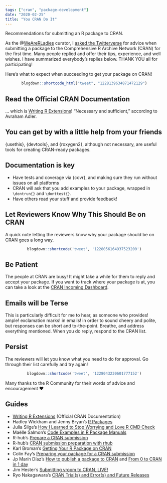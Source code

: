 ```yaml
---
tags: ["cran", "package-development"]
date: "2020-02-25"
title: "You CRAN Do It"
---
```


Recommendations for submitting an R package to CRAN.

<!--more-->

As the @[WeAreRLadies](https://twitter.com/WeAreRLadies) curator, I [asked the Twitterverse](https://twitter.com/WeAreRLadies/status/1227937968117043200) for advice when submitting a package to the Comprehensive R Archive Network (CRAN) for the first time. Many people replied and offer their tips, experience, and well wishes. I have summarized everybody's replies below. THANK YOU all for participating!

Here's what to expect when succeeding to get your package on CRAN!

<center>
```r
blogdown::shortcode_html("tweet", "1228139634871472129")
```
</center>

## Read the Official CRAN Documentation

... which is [Writing R Extensions](https://cran.r-project.org/doc/manuals/r-release/R-exts.html)! "Necessary and sufficient," according to Avraham Adler.

## You can get by with a little help from your friends

{usethis}, {devtools}, and {roxygen2}, although not necessary, are useful tools for creating CRAN-ready packages.

## Documentation is key

* Have tests and coverage via {covr}, and making sure they run without issues on all platforms
* CRAN will ask that you add examples to your package, wrapped in `\dontrun{}` and `\donttest{}`.
* Have others read your stuff and provide feedback!

## Let Reviewers Know Why This Should Be on CRAN

A quick note letting the reviewers know why your package should be on CRAN goes a long way. 

<center>
```r
blogdown::shortcode('tweet', '1228056164937523200')
```
</center>

## Be Patient

The people at CRAN are busy! It might take a while for them to reply and accept your package. If you want to track where your package is at, you can take a look at the [CRAN Incoming Dashboard](https://lockedata.github.io/cransays/articles/dashboard.html).

## Emails will be Terse

This is particularly difficult for me to hear, as someone who provides! ample! exclamation marks! in emails! in order to sound cheery and polite, but responses can be short and to-the-point. Breathe, and address everything mentioned. When you do reply, respond to the CRAN list.

## Persist

The reviewers will let you know what you need to do for approval. Go through their list carefully and try again!

<center>
```r
blogdown::shortcode('tweet', '1228043230601777152')
```
</center>

Many thanks to the R Community for their words of advice and encouragement ❤

## Guides

* [Writing R Extensions](https://cran.r-project.org/doc/manuals/r-release/R-exts.html) (Official CRAN Documentation)
* Hadley Wickham and Jenny Bryan's [R Packages](https://r-pkgs.org/)
* Julia Silge's [How I Learned to Stop Worrying and Love R CMD Check](https://juliasilge.com/blog/how-i-stopped/)
* Maëlle Salmon's [Code Examples in R Package Manuals](https://blog.r-hub.io/2020/01/27/examples/)
* R-hub's [Prepare a CRAN submission](https://r-hub.github.io/rhub/articles/rhub.html#prepare-a-cran-submission)
* R-hub's [CRAN submission preparation with rhub](https://vimeo.com/329059890)
* Karl Broman's [Getting Your R Package on CRAN](https://kbroman.org/pkg_primer/pages/cran.html)
* Colin Fay's [Preparing your package for a CRAN submission](https://github.com/ThinkR-open/prepare-for-cran)
* Jp Marín Díaz's [How to publish a package to CRAN](https://jpmarindiaz.com/2020-01-08-how-to-publish-a-package-to-cran/) and [From 0 to CRAN in 1 day](https://jpmarindiaz.com/2020-02-13-from-0-to-cran-in-1-day/)
* Jim Hester's [Submitting vroom to CRAN, LIVE!](https://www.jimhester.com/post/2019-05-01-submit-vroom/)
* Ryo Nakagawara's [CRAN Trial(s) and Error(s) and Future Releases](https://ryo-n7.github.io/2019-09-06-tvthemes-CRAN-announcement/#cran-trials-and-errors-and-future-releases)

